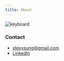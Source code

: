 ```yaml
---
title: About
---
```


![keyboard](./images/key.png)

### Contact

- stevysung@gmail.com
- [LinkedIn](https://www.linkedin.com/in/hyunjae-sung-724927206)
